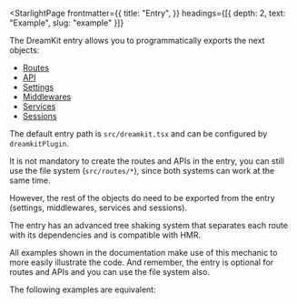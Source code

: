 
<StarlightPage
  frontmatter={{
    title: "Entry",
  }}
  headings={[{ depth: 2, text: "Example", slug: "example" }]}
>

The DreamKit entry allows you to programmatically exports the next objects:

- <a href="/api/$route">Routes</a>
- <a href="/api/$api">API</a>
- <a href="/api/$settings">Settings</a>
- <a href="/api/$middleware">Middlewares</a>
- <a href="/api/$service">Services</a>
- <a href="/api/$session">Sessions</a>

The default entry path is `src/dreamkit.tsx` and can be configured by `dreamkitPlugin`.

It is not mandatory to create the routes and APIs in the entry, you can still use the file system (`src/routes/*`), since both systems can work at the same time.

However, the rest of the objects do need to be exported from the entry (settings, middlewares, services and sessions).

The entry has an advanced tree shaking system that separates each route with its dependencies and is compatible with HMR.

All examples shown in the documentation make use of this mechanic to more easily illustrate the code. And remember, the entry is optional for routes and APIs and you can use the file system also.

The following examples are equivalent:

  <Tabs>
    <TabItem label="DreamKit entry">
      <Example
        {...normalizeExample({ default: homeRouteExample })}
        fileName="/src/dreamkit.tsx"
        title={false}
      />
    </TabItem>
    <TabItem label="File system routing">
      <Example
        {...normalizeExample({ default: homeRouteExample })}
        fileName="/src/routes/index.tsx"
        title={false}
      />
    </TabItem>
  </Tabs>
</StarlightPage>
